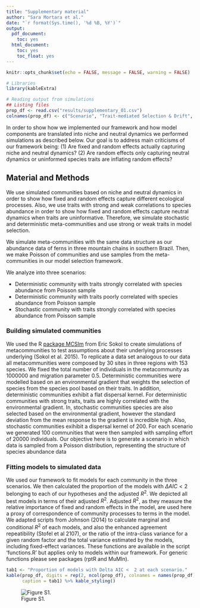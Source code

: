```yaml
---
title: "Supplementary material"
author: "Sara Mortara et al."
date: "`r format(Sys.time(), '%d %B, %Y')`"
output:
  pdf_document:
    toc: yes
  html_document:
    toc: yes
    toc_float: yes
---
```



```r
knitr::opts_chunk$set(echo = FALSE, message = FALSE, warning = FALSE)

# Libraries
library(kableExtra)

# Reading output from simulations
## Listing files
prop_df <- read.csv("results/supplementary_01.csv")
colnames(prop_df) <- c("Scenario", "Trait-mediated Selection & Drift", "Selection & Drift", "Trait-mediated Selection", "Selection", "Drift", "Idyosyncratic")
```

In order to show how we implemented our framework and how model
components are translated into niche and neutral dynamics we performed
simulations as described below. Our goal is to
address main criticisms of our framework being: (1) Are fixed and random
effects actually capturing niche and neutral dynamics? (2) Are random
effects only capturing neutral dynamics or uninformed species traits
are inflating random effects?

## Material and Methods 

We use simulated communities based on niche and neutral dynamics in order to
show how fixed and random effects capture different ecological
processes. Also, we use traits with strong and weak correlations to
species abundance in order to show how fixed and random effects
capture neutral dynamics when traits are uninformative. Therefore, we
simulate stochastic and deterministic meta-communities and use strong
or weak traits in model selection.

We simulate meta-communities with the same data structure as our
abundance data of ferns in three mountain chains in southern
Brazil. Then, we make Poisson of communities and use samples from the
meta-communities in our model selection framework.

We analyze into three scenarios:

* Deterministic community with traits strongly correlated with species
  abundance from Poisson sample
* Deterministic community with traits poorly correlated with species
  abundance from Poisson sample
* Stochastic community with traits strongly correlated with species
  abundance from Poisson sample

### Building simulated communities

We used the R [package MCSIm](http://rstudio-pubs-static.s3.amazonaws.com/159425_80725873417e42fdb13821c10a198281.html) from Eric Sokol to create simulations of metacommunities to test assumptions about their underlying processes underlying (Sokol et al. 2015). To replicate a data set analogous to our data all metacommunities were composed by 30 sites in three regions with 153 species. We fixed the total number of individuals in the metacommunity as 1000000 and migration parameter 0.5. Deterministic communities were modelled based on an environmental gradient that weights the selection of species from the species pool based on their traits. In addition, deterministic communities exhibit a flat dispersal kernel. For deterministic communities with strong traits, traits are highly correlated with the environmental gradient. In, stochastic communities species are also selected based on the environmental gradient, however the standard deviation from the mean response to the gradient is incredible high. Also, stochastic communities exihibit a dispersal kernel of 200. For each scenario we generated 100 communities that were then sampled with sampling effort of 20000 individuals. Our objective here is to generate
a scenario in which data is sampled from a Poisson distribution,
representing the structure of species abundance data

### Fitting models to simulated data 

We used our framework to fit models for each community in the three scenarios. We then calculated the proportion of the models with $\Delta{AIC} < 2$ belonging to each of our hypotheses and the adjusted $R^{2}$. We depicted all best models in terms of their adjusted
$R^{2}$. Adjusted $R^{2}$, as they measure the relative importance of
fixed and random effects in the model, are used here a proxy of
correspondence of community processes to terms in the
model. We adapted scripts from Johnson (2014) to calculate marginal and
conditional $R^{2}$ of each models, and also the enhanced agreement
repeatibility (Stofel et al 2107), or the ratio of the intra-class
variance for a given random factor and the total variance estimated by
the models, including fixed-effect variances. These functions are
available in the script 'functions.R' but applies only to models within our framework. For generic functions please see packages (rptR and MuMIn).


```r
tab1 <- "Proportion of models with Delta AIC <  2 at each scenario."
kable(prop_df, digits = rep(2, ncol(prop_df), colnames = names(prop_df)), 
      caption = tab1) %>% kable_styling()
```

![Figure S1. ](../figures/S1.png)


